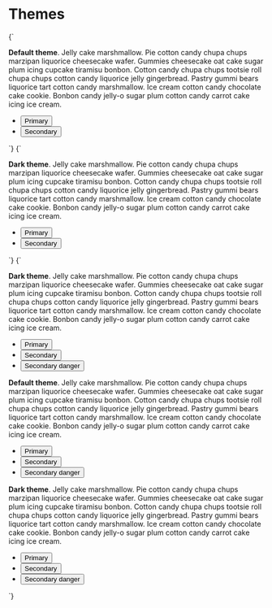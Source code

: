
<Meta title="Base/Themes" />

# Themes

<Canvas>
  <Story name="Default theme">
    {`
      <div class="u-padding-m" data-theme>
        <p class="u-margin-m-bottom"><b>Default theme</b>. Jelly cake marshmallow. Pie cotton candy chupa chups marzipan liquorice cheesecake wafer. Gummies cheesecake oat cake sugar plum icing cupcake tiramisu bonbon. Cotton candy chupa chups tootsie roll chupa chups cotton candy liquorice jelly gingerbread. Pastry gummi bears liquorice tart cotton candy marshmallow. Ice cream cotton candy chocolate cake cookie. Bonbon candy jelly-o sugar plum cotton candy carrot cake icing ice cream.</p>
        <ul class="u-list-none u-flex u-gap-s">
          <li>
            <button class="a-button">Primary</button>
          </li>
          <li>
            <button class="a-button a-button--secondary">Secondary</button>
          </li>
        </ul>
      </div>
    `}
  </Story>
  <Story name="Dark theme">
    {`
      <div class="u-padding-m" data-theme="dark">
        <p class="u-margin-m-bottom"><b>Dark theme</b>. Jelly cake marshmallow. Pie cotton candy chupa chups marzipan liquorice cheesecake wafer. Gummies cheesecake oat cake sugar plum icing cupcake tiramisu bonbon. Cotton candy chupa chups tootsie roll chupa chups cotton candy liquorice jelly gingerbread. Pastry gummi bears liquorice tart cotton candy marshmallow. Ice cream cotton candy chocolate cake cookie. Bonbon candy jelly-o sugar plum cotton candy carrot cake icing ice cream.</p>
        <ul class="u-list-none u-flex u-gap-s">
          <li>
            <button class="a-button">Primary</button>
          </li>
          <li>
            <button class="a-button a-button--secondary">Secondary</button>
          </li>
        </ul>
      </div>
    `}
  </Story>
  <Story name="Default theme nested">
    {`
      <div class="a-card" data-theme="dark">
        <p class="u-margin-m-bottom"><b>Dark theme</b>. Jelly cake marshmallow. Pie cotton candy chupa chups marzipan liquorice cheesecake wafer. Gummies cheesecake oat cake sugar plum icing cupcake tiramisu bonbon. Cotton candy chupa chups tootsie roll chupa chups cotton candy liquorice jelly gingerbread. Pastry gummi bears liquorice tart cotton candy marshmallow. Ice cream cotton candy chocolate cake cookie. Bonbon candy jelly-o sugar plum cotton candy carrot cake icing ice cream.</p>
        <ul class="u-list-none u-flex u-gap-s u-margin-m-bottom">
          <li>
            <button class="a-button">Primary</button>
          </li>
          <li>
            <button class="a-button a-button--secondary">Secondary</button>
          </li>
          <li>
              <button class="a-button a-button--secondary a-button--danger">Secondary danger</button>
            </li>
        </ul>
        <div class="a-card" data-theme="default">
          <p class="u-margin-m-bottom"><b>Default theme</b>. Jelly cake marshmallow. Pie cotton candy chupa chups marzipan liquorice cheesecake wafer. Gummies cheesecake oat cake sugar plum icing cupcake tiramisu bonbon. Cotton candy chupa chups tootsie roll chupa chups cotton candy liquorice jelly gingerbread. Pastry gummi bears liquorice tart cotton candy marshmallow. Ice cream cotton candy chocolate cake cookie. Bonbon candy jelly-o sugar plum cotton candy carrot cake icing ice cream.</p>
          <ul class="u-list-none u-flex u-gap-s u-margin-m-bottom">
            <li>
              <button class="a-button">Primary</button>
            </li>
            <li>
              <button class="a-button a-button--secondary">Secondary</button>
            </li>
            <li>
              <button class="a-button a-button--secondary a-button--danger">Secondary danger</button>
            </li>
          </ul>
          <div class="a-card" data-theme="dark">
            <p class="u-margin-m-bottom"><b>Dark theme</b>. Jelly cake marshmallow. Pie cotton candy chupa chups marzipan liquorice cheesecake wafer. Gummies cheesecake oat cake sugar plum icing cupcake tiramisu bonbon. Cotton candy chupa chups tootsie roll chupa chups cotton candy liquorice jelly gingerbread. Pastry gummi bears liquorice tart cotton candy marshmallow. Ice cream cotton candy chocolate cake cookie. Bonbon candy jelly-o sugar plum cotton candy carrot cake icing ice cream.</p>
            <ul class="u-list-none u-flex u-gap-s">
              <li>
                <button class="a-button">Primary</button>
              </li>
              <li>
                <button class="a-button a-button--secondary">Secondary</button>
              </li>
              <li>
                <button class="a-button a-button--secondary a-button--danger">Secondary danger</button>
              </li>
            </ul>
          </div>
        </div>
      </div>
    `}
  </Story>
</Canvas>
